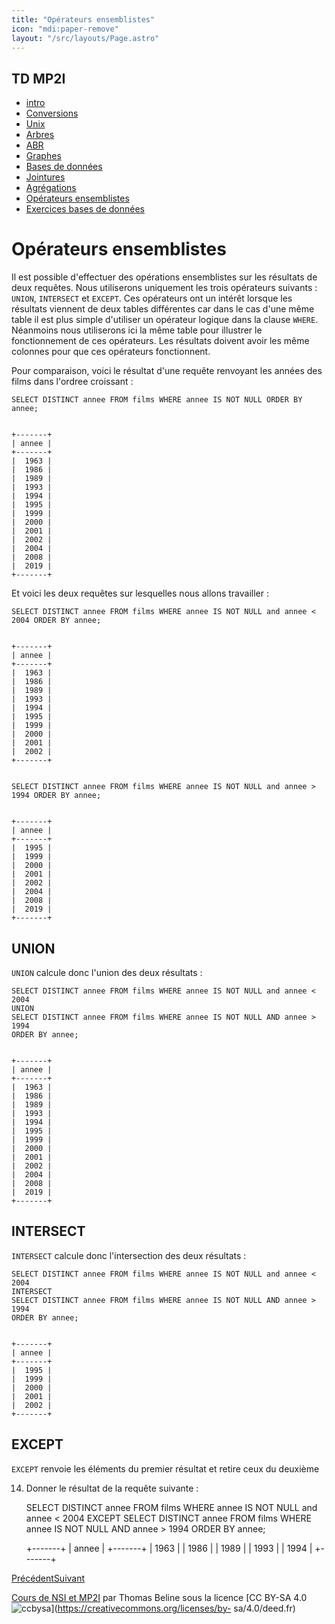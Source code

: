 ```yaml
---
title: "Opérateurs ensemblistes"
icon: "mdi:paper-remove"
layout: "/src/layouts/Page.astro"
---
```

 
## TD MP2I

  * [intro](.)
  * [Conversions](conversions)
  * [Unix](unix)
  * [Arbres](arbres)
  * [ABR](arbres-binaires-recherche)
  * [Graphes](graphes)
  * [Bases de données](bases-de-donnees)
  * [Jointures](jointures)
  * [Agrégations](agregation)
  * [Opérateurs ensemblistes](operateurs-ensemblistes)
  * [Exercices bases de données](exercices-db)

# Opérateurs ensemblistes

Il est possible d'effectuer des opérations ensemblistes sur les résultats de
deux requêtes. Nous utiliserons uniquement les trois opérateurs suivants :
`UNION`, `INTERSECT` et `EXCEPT`. Ces opérateurs ont un intérêt lorsque les
résultats viennent de deux tables différentes car dans le cas d'une même table
il est plus simple d'utiliser un opérateur logique dans la clause `WHERE`.
Néanmoins nous utiliserons ici la même table pour illustrer le fonctionnement
de ces opérateurs. Les résultats doivent avoir les même colonnes pour que ces
opérateurs fonctionnent.

Pour comparaison, voici le résultat d'une requête renvoyant les années des
films dans l'ordree croissant :

    
    
    SELECT DISTINCT annee FROM films WHERE annee IS NOT NULL ORDER BY annee;
    
    
    +-------+
    | annee |
    +-------+
    |  1963 |
    |  1986 |
    |  1989 |
    |  1993 |
    |  1994 |
    |  1995 |
    |  1999 |
    |  2000 |
    |  2001 |
    |  2002 |
    |  2004 |
    |  2008 |
    |  2019 |
    +-------+

Et voici les deux requêtes sur lesquelles nous allons travailler :

    
    
    SELECT DISTINCT annee FROM films WHERE annee IS NOT NULL and annee < 2004 ORDER BY annee;
    
    
    +-------+
    | annee |
    +-------+
    |  1963 |
    |  1986 |
    |  1989 |
    |  1993 |
    |  1994 |
    |  1995 |
    |  1999 |
    |  2000 |
    |  2001 |
    |  2002 |
    +-------+
    
    
    SELECT DISTINCT annee FROM films WHERE annee IS NOT NULL and annee > 1994 ORDER BY annee;
    
    
    +-------+
    | annee |
    +-------+
    |  1995 |
    |  1999 |
    |  2000 |
    |  2001 |
    |  2002 |
    |  2004 |
    |  2008 |
    |  2019 |
    +-------+

## UNION

`UNION` calcule donc l'union des deux résultats :

    
    
    SELECT DISTINCT annee FROM films WHERE annee IS NOT NULL and annee < 2004
    UNION
    SELECT DISTINCT annee FROM films WHERE annee IS NOT NULL AND annee > 1994
    ORDER BY annee;
    
    
    +-------+
    | annee |
    +-------+
    |  1963 |
    |  1986 |
    |  1989 |
    |  1993 |
    |  1994 |
    |  1995 |
    |  1999 |
    |  2000 |
    |  2001 |
    |  2002 |
    |  2004 |
    |  2008 |
    |  2019 |
    +-------+

## INTERSECT

`INTERSECT` calcule donc l'intersection des deux résultats :

    
    
    SELECT DISTINCT annee FROM films WHERE annee IS NOT NULL and annee < 2004
    INTERSECT
    SELECT DISTINCT annee FROM films WHERE annee IS NOT NULL AND annee > 1994
    ORDER BY annee;
    
    
    +-------+
    | annee |
    +-------+
    |  1995 |
    |  1999 |
    |  2000 |
    |  2001 |
    |  2002 |
    +-------+

## EXCEPT

`EXCEPT` renvoie les éléments du premier résultat et retire ceux du deuxième

14. Donner le résultat de la requête suivante :

    
    
    SELECT DISTINCT annee FROM films WHERE annee IS NOT NULL and annee < 2004
    EXCEPT
    SELECT DISTINCT annee FROM films WHERE annee IS NOT NULL AND annee > 1994
    ORDER BY annee;
    
    
    +-------+
    | annee |
    +-------+
    |  1963 |
    |  1986 |
    |  1989 |
    |  1993 |
    |  1994 |
    +-------+

[Précédent](agregation)[Suivant](exercices-db)

[Cours de NSI et MP2I](https://kxs.fr/cours/) par Thomas Beline sous la
licence [CC BY-SA 4.0
![ccbysa](//cours/ccbysa.svg)](https://creativecommons.org/licenses/by-
sa/4.0/deed.fr)

